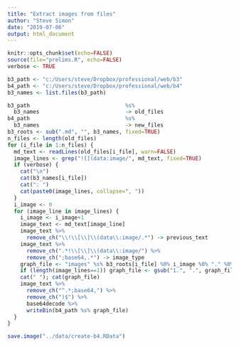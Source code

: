 ```yaml
---
title: "Extract images from files"
author: "Steve Simon"
date: "2019-07-06"
output: html_document
---
```


```r
knitr::opts_chunk$set(echo=FALSE)
source(file="prelims.R", echo=FALSE)
verbose <- TRUE
```


```r
b3_path <- "c:/Users/steve/Dropbox/professional/web/b3"
b4_path <- "c:/Users/steve/Dropbox/professional/web/b4"
b3_names <- list.files(b3_path)
```

```r
b3_path                              %s%
  b3_names                           -> old_files
b4_path                              %s%
  b3_names                           -> new_files
b3_roots <- sub(".md", "", b3_names, fixed=TRUE)
n_files <- length(old_files)
for (i_file in 1:n_files) {
  md_text <- readLines(old_files[i_file], warn=FALSE)
  image_lines <- grep("![](data:image/", md_text, fixed=TRUE)
  if (verbose) {
    cat("\n")
    cat(b3_names[i_file])
    cat(": ")
    cat(paste0(image_lines, collapse=", "))
  }
  i_image <- 0
  for (image_line in image_lines) {
    i_image <- i_image+1
    image_text <- md_text[image_line]
    image_text %>%
      remove_ch("\\!\\[\\]\\(data\\:image/.*") -> previous_text
    image_text %>%
      remove_ch(".*!\\[\\]\\(data\\:image/") %>%
      remove_ch(";base64,.*") -> image_type
    graph_file <- "images" %s% b3_roots[i_file] %0% i_image %0% "." %0% image_type
    if (length(image_lines==1)) graph_file <- gsub("1.", ".", graph_file, fixed=TRUE)
    cat(" "); cat(graph_file)
    image_text %>%
      remove_ch("^.*;base64,") %>%
      remove_ch(")$") %>%
      base64decode %>%
      writeBin(b4_path %s% graph_file)
  }
}
```



```r
save.image("../data/create-b4.RData")
```